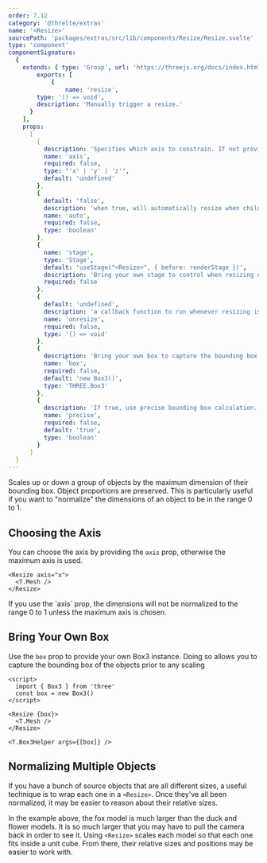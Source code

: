 ```yaml
---
order: 7.12
category: '@threlte/extras'
name: '<Resize>'
sourcePath: 'packages/extras/src/lib/components/Resize/Resize.svelte'
type: 'component'
componentSignature:
  {
    extends: { type: 'Group', url: 'https://threejs.org/docs/index.html#api/en/objects/Group' },
		exports: [
			{
				name: 'resize',
        type: '() => void',
        description: 'Manually trigger a resize.'
      }
    ],
    props:
      [
        {
          description: 'Specifies which axis to constrain. If not provided, the maximum axis is used',
          name: 'axis',
          required: false,
          type: "'x' | 'y' | 'z'",
          default: 'undefined'
        },
        {
          default: 'false',
          description: 'when true, will automatically resize when children or added or removed',
          name: 'auto',
          required: false,
          type: 'boolean'
        },
        {
          name: 'stage',
          type: 'Stage',
          default: 'useStage("<Resize>", { before: renderStage })',
          description: 'Bring your own stage to control when resizing occurs. If not provided, resizing will occur before the main render stage.',
          required: false
        },
        {
          default: 'undefined',
          description: 'a callback function to run whenever resizing is done',
          name: 'onresize',
          required: false,
          type: '() => void'
        },
        {
          description: 'Bring your own box to capture the bounding box.',
          name: 'box',
          required: false,
          default: 'new Box3()',
          type: 'THREE.Box3'
        },
        {
          description: 'If true, use precise bounding box calculation.',
          name: 'precise',
          required: false,
          default: 'true',
          type: 'boolean'
        }
      ]
  }
---
```


Scales up or down a group of objects by the maximum dimension of their bounding
box. Object proportions are preserved. This is particularly useful if you want
to "normalize" the dimensions of an object to be in the range 0 to 1.

<Example path="extras/resize/plugin" />

## Choosing the Axis

You can choose the axis by providing the `axis` prop, otherwise the maximum axis
is used.

```svelte
<Resize axis="x">
  <T.Mesh />
</Resize>
```

<Tip type="warning">
  If you use the `axis` prop, the dimensions will not be normalized to the range 0 to 1 unless the
  maximum axis is chosen.
</Tip>

## Bring Your Own Box

Use the `box` prop to provide your own Box3 instance. Doing so allows you to
capture the bounding box of the objects prior to any scaling

```svelte
<script>
  import { Box3 } from 'three'
  const box = new Box3()
</script>

<Resize {box}>
  <T.Mesh />
</Resize>

<T.Box3Helper args={[box]} />
```

## Normalizing Multiple Objects

If you have a bunch of source objects that are all different sizes, a useful
technique is to wrap each one in a `<Resize>`. Once they've all been normalized,
it may be easier to reason about their relative sizes.

<Example path="extras/resize/multiple-objects" />

In the example above, the fox model is much larger than the duck and flower models. It is so much larger that you may have to pull the camera back in order to see it. Using `<Resize>` scales each model so that each one fits inside a unit cube. From there, their relative sizes and positions may be easier to work with.
